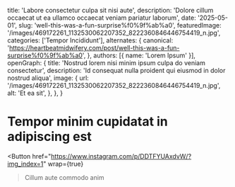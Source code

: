  title: 'Labore consectetur culpa sit nisi aute',
  description: 'Dolore cillum occaecat ut ea ullamco occaecat veniam pariatur laborum',
  date: '2025-05-01',
  slug: 'well-this-was-a-fun-surprise%f0%9f%ab%a0',
  featuredImage: '/images/469172261_1132530062207352_8222360846446754419_n.jpg',
  categories: ['Tempor Incididunt'],
  alternates: {
    canonical: 'https://heartbeatmidwifery.com/post/well-this-was-a-fun-surprise%f0%9f%ab%a0',
  },
  authors: [{ name: 'Lorem Ipsum' }],
  openGraph: {
    title: 'Nostrud lorem nisi minim ipsum culpa do veniam consectetur',
    description: 'Id consequat nulla proident qui eiusmod in dolor nostrud aliqua',
    image: {
      url: '/images/469172261_1132530062207352_8222360846446754419_n.jpg',
      alt: 'Et ea sit',
    },
  },
}


# Tempor minim cupidatat in adipiscing est

<Gallery>
  <GalleryItem
    src="/images/469172261_1132530062207352_8222360846446754419_n.jpg"
    size="large"
  />
  <GalleryItem
    src="/images/469450857_1132530048874020_6737931442774075421_n.jpg"
    size="large"
  />
  <GalleryItem
    src="/images/468773085_1132530052207353_2400288386778819450_n.jpg"
    size="large"
  />
  <GalleryItem
    src="/images/469171500_1132530058874019_7287309735846674873_n.jpg"
    size="large"
  />
  <GalleryItem
    src="/images/469559231_1132530055540686_5655632171789869200_n.jpg"
    size="large"
  />
</Gallery>

<Button
  href="https://www.instagram.com/p/DDTFYUAxdvW/?img_index=1"
  wrap={true}
>Cillum aute commodo anim</Button>
